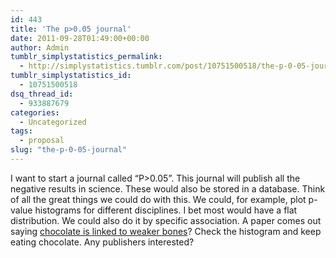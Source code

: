 ```yaml
---
id: 443
title: 'The p>0.05 journal'
date: 2011-09-28T01:49:00+00:00
author: Admin
tumblr_simplystatistics_permalink:
  - http://simplystatistics.tumblr.com/post/10751500518/the-p-0-05-journal
tumblr_simplystatistics_id:
  - 10751500518
dsq_thread_id:
  - 933887679
categories:
  - Uncategorized
tags:
  - proposal
slug: "the-p-0-05-journal"
---
```

I want to start a journal called &#8220;P>0.05&#8221;. This journal will publish all the negative results in science. These would also be stored in a database. Think of all the great things we could do with this. We could, for example, plot p-value histograms for different disciplines. I bet most would have a flat distribution. We could also do it by specific association. A paper comes out saying <a href="http://www.nhs.uk/news/2007/January08/Pages/Chocolatecausesweakbones.aspx" target="_blank">chocolate is linked to weaker bones</a>? Check the histogram and keep eating chocolate. Any publishers interested? 

